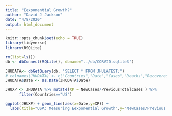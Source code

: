```yaml
---
title: "Eexponential Growth?"
author: "David J Jackson"
date: "4/8/2020"
output: html_document
---
```


```r
knitr::opts_chunk$set(echo = TRUE)
library(tidyverse)
library(RSQLite)
```
```r
rm(list=ls())
db <- dbConnect(SQLite(), dbname="../db/CORVID.sqlite3")

JHUDATA<- dbGetQuery(db, "SELECT * FROM JHULATEST;")
# colnames(JHUDATA) <- c("Countries","Date","Cases","Deaths","Recovered")
JHUDATA$Date <- as.Date(JHUDATA$Date)
```
```r
JHUXP <- JHUDATA %>% mutate(XP = NewCases/PreviousTotalCases ) %>% 
      filter(Countries=="US")
```
```r
ggplot(JHUXP) + geom_line(aes(x=Date,y=XP)) +
  labs(title="USA: Measuring Eexponential Growth",y="NewCases/PreviousTotalCases")
``` 

